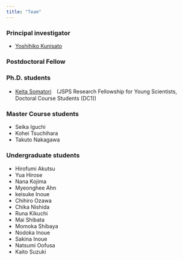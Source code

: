 ```yaml
---
title: "Team"
---
```


### Principal investigator

- [Yoshihiko Kunisato](yoshihiko-kunisato.html)


### Postdoctoral Fellow

### Ph.D. students

- [Keita Somatori](https://ksomatori.github.io/homepage/index.html)　(JSPS Research Fellowship for Young Scientists, Doctoral Course Students (DC1))

### Master Course students

- Seika Iguchi
- Kohei Tsuchihara
- Takuto Nakagawa

### Undergraduate students

- Hirofumi Akutsu
- Yua Hirose 
- Nana Kojima 
- Myeonghee Ahn 
- keisuke Inoue 
- Chihiro Ozawa 
- Chika Nishida
- Runa Kikuchi
- Mai Shibata
- Momoka Shibaya
- Nodoka Inoue
- Sakina Inoue
- Natsumi Oofusa
- Kaito Suzuki